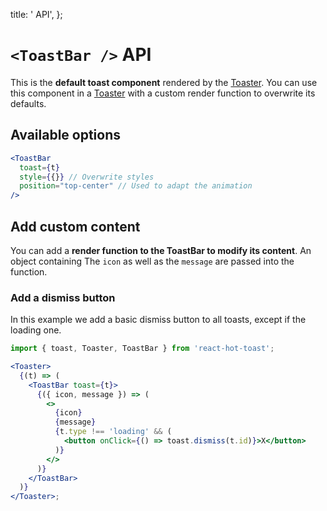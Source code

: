 
  title: '<ToastBar/> API',
};


# `<ToastBar />` API

This is the **default toast component** rendered by the [Toaster](/docs/toaster). You can use this component in a [Toaster](/docs/toaster) with a custom render function to overwrite its defaults.

## Available options

```jsx
<ToastBar
  toast={t}
  style={{}} // Overwrite styles
  position="top-center" // Used to adapt the animation
/>
```

## Add custom content

You can add a **render function to the ToastBar to modify its content**. An object containing The `icon` as well as the `message` are passed into the function.

### Add a dismiss button

In this example we add a basic dismiss button to all toasts, except if the loading one.

```jsx
import { toast, Toaster, ToastBar } from 'react-hot-toast';

<Toaster>
  {(t) => (
    <ToastBar toast={t}>
      {({ icon, message }) => (
        <>
          {icon}
          {message}
          {t.type !== 'loading' && (
            <button onClick={() => toast.dismiss(t.id)}>X</button>
          )}
        </>
      )}
    </ToastBar>
  )}
</Toaster>;
```
